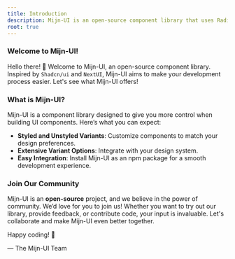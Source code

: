 ```yaml
---
title: Introduction
description: Mijn-UI is an open-source component library that uses Radix and Tailwind for styling.
root: true
---
```



### Welcome to Mijn-UI!

Hello there! 👋 Welcome to Mijn-UI, an open-source component library. Inspired by `Shadcn/ui` and `NextUI`, Mijn-UI aims to make your development process easier. Let's see what Mijn-UI offers!

### What is Mijn-UI?

Mijn-UI is a component library designed to give you more control when building UI components. Here’s what you can expect:

- **Styled and Unstyled Variants**: Customize components to match your design preferences.
- **Extensive Variant Options**: Integrate with your design system.
- **Easy Integration**: Install Mijn-UI as an npm package for a smooth development experience.

<KeyFeaturesPlayground />


### Join Our Community

Mijn-UI is an **open-source** project, and we believe in the power of community. We’d love for you to join us! Whether you want to try out our library, provide feedback, or contribute code, your input is invaluable. Let's collaborate and make Mijn-UI even better together.

Happy coding! 🚀

— The Mijn-UI Team